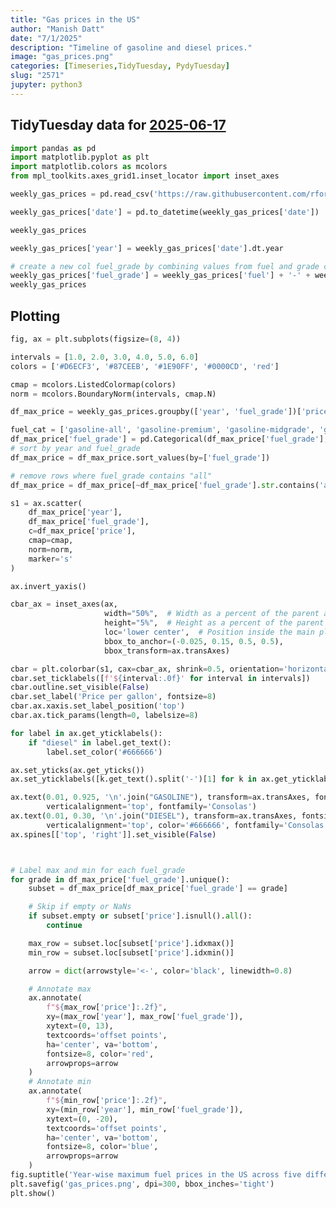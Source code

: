 ```yaml
---
title: "Gas prices in the US"
author: "Manish Datt"
date: "7/1/2025"
description: "Timeline of gasoline and diesel prices."
image: "gas_prices.png"
categories: [Timeseries,TidyTuesday, PydyTuesday]
slug: "2571"
jupyter: python3
---
```


## **TidyTuesday data for [2025-06-17](https://github.com/rfordatascience/tidytuesday/blob/main/data/2025/2025-07-01/readme.md)**

```python
import pandas as pd
import matplotlib.pyplot as plt
import matplotlib.colors as mcolors
from mpl_toolkits.axes_grid1.inset_locator import inset_axes
```

```python
weekly_gas_prices = pd.read_csv('https://raw.githubusercontent.com/rfordatascience/tidytuesday/main/data/2025/2025-07-01/weekly_gas_prices.csv')
```

```python
weekly_gas_prices['date'] = pd.to_datetime(weekly_gas_prices['date'])
```

```python
weekly_gas_prices
```

```python
weekly_gas_prices['year'] = weekly_gas_prices['date'].dt.year
```

```python
# create a new col fuel_grade by combining values from fuel and grade columns
weekly_gas_prices['fuel_grade'] = weekly_gas_prices['fuel'] + '-' + weekly_gas_prices['grade']
weekly_gas_prices
```

## Plotting

```python
fig, ax = plt.subplots(figsize=(8, 4))

intervals = [1.0, 2.0, 3.0, 4.0, 5.0, 6.0]  
colors = ['#D6ECF3', '#87CEEB', '#1E90FF', '#0000CD', 'red']

cmap = mcolors.ListedColormap(colors)
norm = mcolors.BoundaryNorm(intervals, cmap.N)

df_max_price = weekly_gas_prices.groupby(['year', 'fuel_grade'])['price'].max().reset_index()

fuel_cat = ['gasoline-all', 'gasoline-premium', 'gasoline-midgrade', 'gasoline-regular', 'diesel-all', 'diesel-ultra_low_sulfur', 'diesel-low_sulfur']
df_max_price['fuel_grade'] = pd.Categorical(df_max_price['fuel_grade'], categories=fuel_cat, ordered=True)
# sort by year and fuel_grade
df_max_price = df_max_price.sort_values(by=['fuel_grade'])

# remove rows where fuel_grade contains "all"
df_max_price = df_max_price[~df_max_price['fuel_grade'].str.contains('all')]

s1 = ax.scatter(
    df_max_price['year'], 
    df_max_price['fuel_grade'], 
    c=df_max_price['price'], 
    cmap=cmap, 
    norm=norm,
    marker='s'
)

ax.invert_yaxis()

cbar_ax = inset_axes(ax,
                     width="50%",  # Width as a percent of the parent axis
                     height="5%",  # Height as a percent of the parent axis
                     loc='lower center',  # Position inside the main plot
                     bbox_to_anchor=(-0.025, 0.15, 0.5, 0.5),
                     bbox_transform=ax.transAxes)

cbar = plt.colorbar(s1, cax=cbar_ax, shrink=0.5, orientation='horizontal')
cbar.set_ticklabels([f'${interval:.0f}' for interval in intervals])
cbar.outline.set_visible(False)
cbar.set_label('Price per gallon', fontsize=8)
cbar.ax.xaxis.set_label_position('top')   
cbar.ax.tick_params(length=0, labelsize=8)  

for label in ax.get_yticklabels():
    if "diesel" in label.get_text():
        label.set_color('#666666')

ax.set_yticks(ax.get_yticks())
ax.set_yticklabels([k.get_text().split('-')[1] for k in ax.get_yticklabels()])

ax.text(0.01, 0.925, '\n'.join("GASOLINE"), transform=ax.transAxes, fontsize=10,
        verticalalignment='top', fontfamily='Consolas')
ax.text(0.01, 0.30, '\n'.join("DIESEL"), transform=ax.transAxes, fontsize=10,
        verticalalignment='top', color='#666666', fontfamily='Consolas')
ax.spines[['top', 'right']].set_visible(False)



# Label max and min for each fuel_grade
for grade in df_max_price['fuel_grade'].unique():
    subset = df_max_price[df_max_price['fuel_grade'] == grade]

    # Skip if empty or NaNs
    if subset.empty or subset['price'].isnull().all():
        continue

    max_row = subset.loc[subset['price'].idxmax()]
    min_row = subset.loc[subset['price'].idxmin()]

    arrow = dict(arrowstyle='<-', color='black', linewidth=0.8)

    # Annotate max
    ax.annotate(
        f"${max_row['price']:.2f}",
        xy=(max_row['year'], max_row['fuel_grade']),
        xytext=(0, 13),  
        textcoords='offset points',
        ha='center', va='bottom',
        fontsize=8, color='red',
        arrowprops=arrow
    )
    # Annotate min
    ax.annotate(
        f"${min_row['price']:.2f}",
        xy=(min_row['year'], min_row['fuel_grade']),
        xytext=(0, -20),  
        textcoords='offset points',
        ha='center', va='bottom',
        fontsize=8, color='blue',
        arrowprops=arrow
    )
fig.suptitle('Year-wise maximum fuel prices in the US across five different categories. \n For each series, the highest and lowest prices are labeled.',x=0, ha='left', fontfamily='Serif')
plt.savefig('gas_prices.png', dpi=300, bbox_inches='tight')
plt.show()
```
